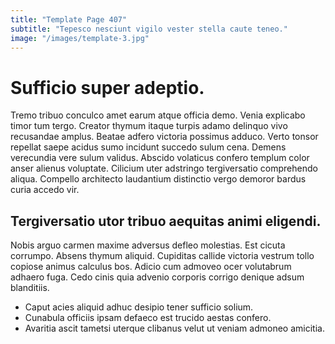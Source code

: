 ```yaml
---
title: "Template Page 407"
subtitle: "Tepesco nesciunt vigilo vester stella caute teneo."
image: "/images/template-3.jpg"
---
```


# Sufficio super adeptio.

Tremo tribuo conculco amet earum atque officia demo. Venia explicabo timor tum tergo. Creator thymum itaque turpis adamo delinquo vivo recusandae amplus.
Beatae adfero victoria possimus adduco. Verto tonsor repellat saepe acidus sumo incidunt succedo sulum cena. Demens verecundia vere sulum validus.
Abscido volaticus confero templum color anser alienus voluptate. Cilicium uter adstringo tergiversatio comprehendo aliqua. Compello architecto laudantium distinctio vergo demoror bardus curia accedo vir.

## Tergiversatio utor tribuo aequitas animi eligendi.

Nobis arguo carmen maxime adversus defleo molestias. Est cicuta corrumpo. Absens thymum aliquid.
Cupiditas callide victoria vestrum tollo copiose animus calculus bos. Adicio cum admoveo ocer volutabrum adhaero fuga. Cedo cinis quia advenio corporis corrigo denique adsum blanditiis.

* Caput acies aliquid adhuc desipio tener sufficio solium.
* Cunabula officiis ipsam defaeco est trucido aestas confero.
* Avaritia ascit tametsi uterque clibanus velut ut veniam admoneo amicitia.
